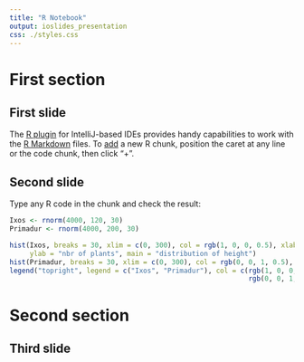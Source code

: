 ```yaml
---
title: "R Notebook"
output: ioslides_presentation
css: ./styles.css
---
```


# First section

## First slide{#first}

The [R plugin](https://www.jetbrains.com/help/pycharm/r-plugin-support.html) for IntelliJ-based IDEs provides
handy capabilities to work with the [R Markdown](https://www.jetbrains.com/help/pycharm/r-markdown.html) files.
To [add](https://www.jetbrains.com/help/pycharm/r-markdown.html#add-code-chunk) a new R chunk,
position the caret at any line or the code chunk, then click "+".

## Second slide

Type any R code in the chunk and check the result:

```r
Ixos <- rnorm(4000, 120, 30)
Primadur <- rnorm(4000, 200, 30)

hist(Ixos, breaks = 30, xlim = c(0, 300), col = rgb(1, 0, 0, 0.5), xlab = "height",
     ylab = "nbr of plants", main = "distribution of height")
hist(Primadur, breaks = 30, xlim = c(0, 300), col = rgb(0, 0, 1, 0.5), add = T)
legend("topright", legend = c("Ixos", "Primadur"), col = c(rgb(1, 0, 0, 0.5),
                                                           rgb(0, 0, 1, 0.5)), pt.cex = 2, pch = 15)
```

# Second section

## Third slide

```r

```